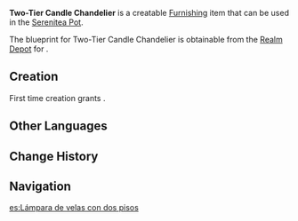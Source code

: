 {{Furnishing Infobox
|id             = 360401
|image          = Item Two-Tier Candle Chandelier.png
|category       = Decoration
|subcategory    = Ceiling Lamp
|rarity         = 3
|adeptal_energy = 60
|load           = 305
|reduced_load   = 305
|description    = An elegant candle-lit chandelier with a two-tiered design for superior illumination. It also has a nice warming effect, with the only downside being the trouble it takes to replace any burnt-out candles.
|blueprint      = [[Realm Depot]]
}}
'''Two-Tier Candle Chandelier''' is a creatable [[Furnishing]] item that can be used in the [[Serenitea Pot]].

The blueprint for Two-Tier Candle Chandelier is obtainable from the [[Realm Depot]] for {{Item|Realm Currency|24|x=160}}.

==Creation==
First time creation grants {{Item|Trust|24|x=60}}.
{{Recipe
|type = Creation
|time = 14h
|Birch Wood = 4
|Iron Chunk = 8
|sort = Birch Wood,Iron Chunk
}}

==Other Languages==
{{Other Languages|default_hidden = 1
|en      = Two-Tier Candle Chandelier
|zhs     = 双层烛台吊灯
|zhs_rm  = Shuāngcéng Zhútái Diàodēng
|zht     = 雙層燭臺吊燈
|zht_rm  = Shuāngcéng Zhútái Diàodēng
|ja      = 二段式キャンドルシャンデリア
|ja_rm   = Nidan-shiki Kyandoru Shanderia
|ko      = 2단 촛대 샹들리에
|ko_rm   = 
|es      = Lámpara de velas con dos pisos
|fr      = Lustre à deux rangées de chandelles
|ru      = Двухъярусная люстра со свечами
|th      = โคมไฟแชนเดอร์เลียเชิงเทียนสองชั้น
|th_rm   = 
|vi      = Đèn Chùm Giá Nến 2 Tầng
|de      = Doppelter Kerzenleuchter
|id      = Lampu Gantung Lilin 2 Lapis
|pt      = Lustre com Dupla Camada de Velas
}}

==Change History==
{{Change History|1.5}}

==Navigation==
{{Furnishing Navbox/Interior|Decoration}}
[[es:Lámpara de velas con dos pisos]]